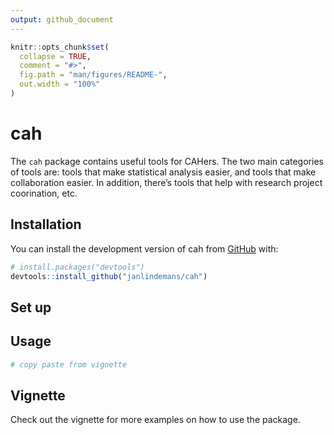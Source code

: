 ```yaml
---
output: github_document
---
```


<!-- README.md is generated from README.Rmd. Please edit that file -->

```r
knitr::opts_chunk$set(
  collapse = TRUE,
  comment = "#>",
  fig.path = "man/figures/README-",
  out.width = "100%"
)
```

# cah

<!-- badges: start -->
<!-- badges: end -->

The `cah` package contains useful tools for CAHers. The two main categories of tools are: tools that make statistical analysis easier, and tools that make collaboration easier. In addition, there's tools that help with research project coorination, etc.

## Installation

You can install the development version of cah from [GitHub](https://github.com/) with:

``` r
# install.packages("devtools")
devtools::install_github("janlindemans/cah")
```

## Set up

<!-- COPY from vignette: edit original there -->


## Usage

<!-- COPY from vignette: edit original there -->


```r
# copy paste from vignette
```

## Vignette

Check out the vignette for more examples on how to use the package.

